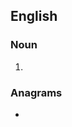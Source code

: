 ==English==

===Noun===
{{head|en|noun plural form}}

# {{plural of|hiker|lang=en}}

===Anagrams===
* {{anagrams|en|a=ehikrs|Ihrkes|shriek|shrike}}